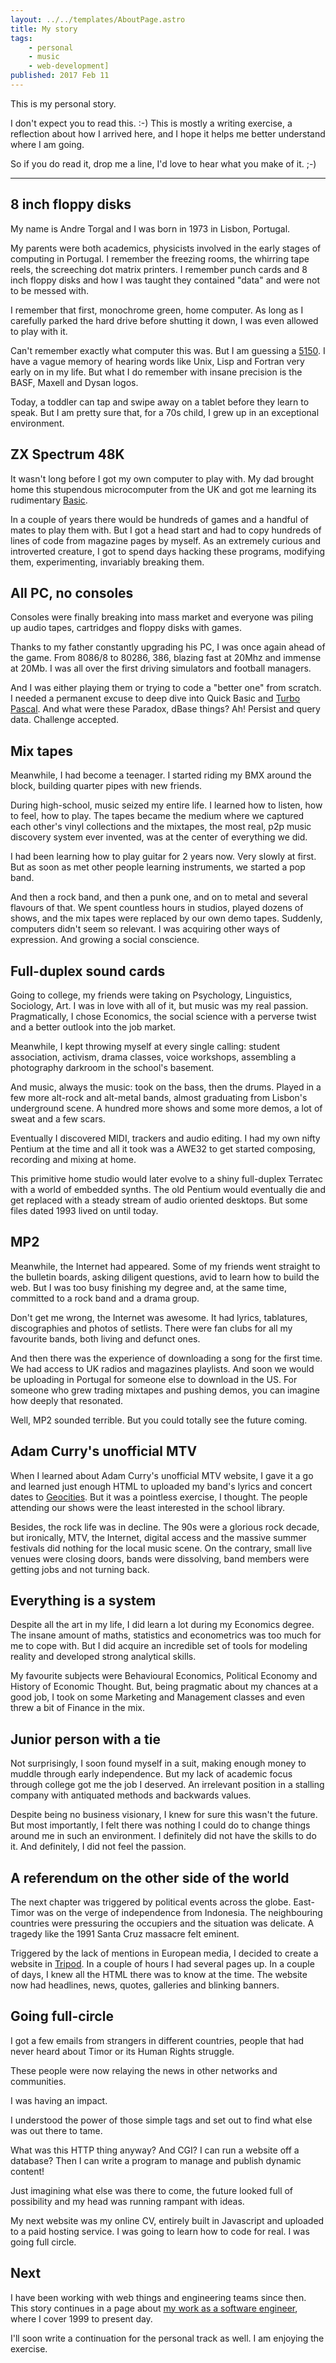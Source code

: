 ```yaml
---
layout: ../../templates/AboutPage.astro
title: My story
tags:
    - personal
    - music
    - web-development]
published: 2017 Feb 11
---
```



This is my personal story.

I don't expect you to read this. :-) This is mostly a writing exercise, a reflection about how I arrived here, and I hope it helps me better understand where I am going.

So if you do read it, drop me a line, I'd love to hear what you make of it. ;-)

---

## 8 inch floppy disks

My name is Andre Torgal and I was born in 1973 in Lisbon, Portugal.

My parents were both academics, physicists involved in the early stages of computing in Portugal. I remember the freezing rooms, the whirring tape reels, the screeching dot matrix printers. I remember punch cards and 8 inch floppy disks and how I was taught they contained "data" and were not to be messed with.

<Year y={1981} />

I remember that first, monochrome green, home computer. As long as I carefully parked the hard drive before shutting it down, I was even allowed to play with it.

Can't remember exactly what computer this was. But I am guessing a [5150](https://en.wikipedia.org/wiki/IBM_Personal_Computer). I have a vague memory of hearing words like Unix, Lisp and Fortran very early on in my life. But what I do remember with insane precision is the BASF, Maxell and Dysan logos.

Today, a toddler can tap and swipe away on a tablet before they learn to speak. But I am pretty sure that, for a 70s child, I grew up in an exceptional environment.

<Year y={1982} />

## ZX Spectrum 48K

It wasn't long before I got my own computer to play with. My dad brought home this stupendous microcomputer from the UK and got me learning its rudimentary [Basic](http://www.worldofspectrum.org/ZXBasicManual/).

In a couple of years there would be hundreds of games and a handful of mates to play them with. But I got a head start and had to copy hundreds of lines of code from magazine pages by myself. As an extremely curious and introverted creature, I got to spend days hacking these programs, modifying them, experimenting, invariably breaking them.

## All PC, no consoles

Consoles were finally breaking into mass market and everyone was piling up audio tapes, cartridges and floppy disks with games.

<Year y={1985} />

Thanks to my father constantly upgrading his PC, I was once again ahead of the game. From 8086/8 to 80286, 386, blazing fast at 20Mhz and immense at 20Mb. I was all over the first driving simulators and football managers.

And I was either playing them or trying to code a "better one" from scratch. I needed a permanent excuse to deep dive into Quick Basic and [Turbo Pascal](https://en.wikipedia.org/wiki/Turbo_Pascal). And what were these Paradox, dBase things? Ah! Persist and query data. Challenge accepted.

## Mix tapes

Meanwhile, I had become a teenager. I started riding my BMX around the block, building quarter pipes with new friends.

During high-school, music seized my entire life. I learned how to listen, how to feel, how to play. The tapes became the medium where we captured each other's vinyl collections and the mixtapes, the most real, p2p music discovery system ever invented, was at the center of everything we did.

<Year y={1988} />

I had been learning how to play guitar for 2 years now. Very slowly at first. But as soon as met other people learning instruments, we started a pop band.

And then a rock band, and then a punk one, and on to metal and several flavours of that. We spent countless hours in studios, played dozens of shows, and the mix tapes were replaced by our own demo tapes. Suddenly, computers didn't seem so relevant. I was acquiring other ways of expression. And growing a social conscience.

<Year y={1991} />

## Full-duplex sound cards

Going to college, my friends were taking on Psychology, Linguistics, Sociology, Art. I was in love with all of it, but music was my real passion. Pragmatically, I chose Economics, the social science with a perverse twist and a better outlook into the job market.

Meanwhile, I kept throwing myself at every single calling: student association, activism, drama classes, voice workshops, assembling a photography darkroom in the school's basement.

And music, always the music: took on the bass, then the drums. Played in a few more alt-rock and alt-metal bands, almost graduating from Lisbon's underground scene. A hundred more shows and some more demos, a lot of sweat and a few scars.

<Year y={1993} />

Eventually I discovered MIDI, trackers and audio editing. I had my own nifty Pentium at the time and all it took was a AWE32 to get started composing, recording and mixing at home.

This primitive home studio would later evolve to a shiny full-duplex Terratec with a world of embedded synths. The old Pentium would eventually die and get replaced with a steady stream of audio oriented desktops. But some files dated 1993 lived on until today.

## MP2

Meanwhile, the Internet had appeared. Some of my friends went straight to the bulletin boards, asking diligent questions, avid to learn how to build the web. But I was too busy finishing my degree and, at the same time, committed to a rock band and a drama group.

<Year y={1994} />

Don't get me wrong, the Internet was awesome. It had lyrics, tablatures, discographies and photos of setlists. There were fan clubs for all my favourite bands, both living and defunct ones.

And then there was the experience of downloading a song for the first time. We had access to UK radios and magazines playlists. And soon we would be uploading in Portugal for someone else to download in the US. For someone who grew trading mixtapes and pushing demos, you can imagine how deeply that resonated.

Well, MP2 sounded terrible. But you could totally see the future coming.

## Adam Curry's unofficial MTV

When I learned about Adam Curry's unofficial MTV website, I gave it a go and learned just enough HTML to uploaded my band's lyrics and concert dates to [Geocities](https://geocities). But it was a pointless exercise, I thought. The people attending our shows were the least interested in the school library.

<Year y={1995} />

Besides, the rock life was in decline. The 90s were a glorious rock decade, but ironically, MTV, the Internet, digital access and the massive summer festivals did nothing for the local music scene. On the contrary, small live venues were closing doors, bands were dissolving, band members were getting jobs and not turning back.

<Year y={1996} />

## Everything is a system

Despite all the art in my life, I did learn a lot during my Economics degree. The insane amount of maths, statistics and econometrics was too much for me to cope with. But I did acquire an incredible set of tools for modeling reality and developed strong analytical skills.

My favourite subjects were Behavioural Economics, Political Economy and History of Economic Thought. But, being pragmatic about my chances at a good job, I took on some Marketing and Management classes and even threw a bit of Finance in the mix.

<Year y={1997} />

## Junior person with a tie

Not surprisingly, I soon found myself in a suit, making enough money to muddle through early independence. But my lack of academic focus through college got me the job I deserved. An irrelevant position in a stalling company with antiquated methods and backwards values.

Despite being no business visionary, I knew for sure this wasn't the future. But most importantly, I felt there was nothing I could do to change things around me in such an environment. I definitely did not have the skills to do it. And definitely, I did not feel the passion.

<Year y={1998} />

## A referendum on the other side of the world

The next chapter was triggered by political events across the globe. East-Timor was on the verge of independence from Indonesia. The neighbouring countries were pressuring the occupiers and the situation was delicate. A tragedy like the 1991 Santa Cruz massacre felt eminent.

Triggered by the lack of mentions in European media, I decided to create a website in [Tripod](https://tripod). In a couple of hours I had several pages up. In a couple of days, I knew all the HTML there was to know at the time. The website now had headlines, news, quotes, galleries and blinking banners.

## Going full-circle

I got a few emails from strangers in different countries, people that had never heard about Timor or its Human Rights struggle.

These people were now relaying the news in other networks and communities.

I was having an impact.

<Year y={1999} />

I understood the power of those simple tags and set out to find what else was out there to tame.

What was this HTTP thing anyway? And CGI? I can run a website off a database? Then I can write a program to manage and publish dynamic content!

Just imagining what else was there to come, the future looked full of possibility and my head was running rampant with ideas.

My next website was my online CV, entirely built in Javascript and uploaded to a paid hosting service. I was going to learn how to code for real. I was going full circle.

## Next

I have been working with web things and engineering teams since then. This story continues in a page about [my work as a software engineer](/about/work), where I cover 1999 to present day.

I'll soon write a continuation for the personal track as well. I am enjoying the exercise.
